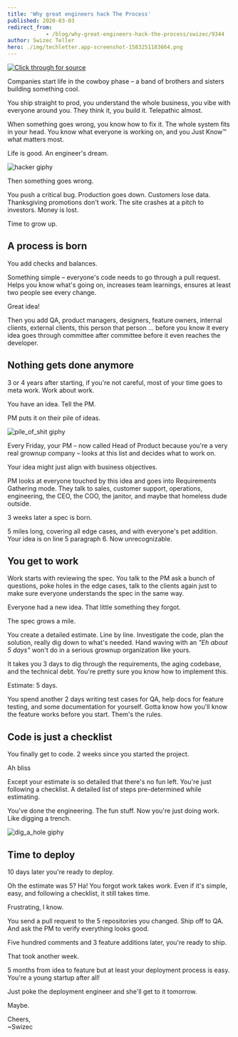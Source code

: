 ```yaml
---
title: 'Why great engineers hack The Process'
published: 2020-03-03
redirect_from: 
            - /blog/why-great-engineers-hack-the-process/swizec/9344
author: Swizec Teller
hero: ./img/techletter.app-screenshot-1583251183664.png
---
```

[![Click through for source](./img/techletter.app-screenshot-1583251183664.png)](https://twitter.com/Swizec/status/1230257618980986880)





Companies start life in the cowboy phase – a band of brothers and sisters building something cool.



You ship straight to prod, you understand the whole business, you vibe with everyone around you. They think it, you build it. Telepathic almost.



When something goes wrong, you know how to fix it. The whole system fits in your head. You know what everyone is working on, and you Just Know™ what matters most.



Life is good. An engineer's dream.



![hacker giphy](./img/media-YQitE4YNQNahy-giphy-downsized-medium.gif)



Then something goes wrong.



You push a critical bug. Production goes down. Customers lose data. Thanksgiving promotions don't work. The site crashes at a pitch to investors. Money is lost.



Time to grow up.



## A process is born



You add checks and balances.



Something simple – everyone's code needs to go through a pull request. Helps you know what's going on, increases team learnings, ensures at least two people see every change.



Great idea!



Then you add QA, product managers, designers, feature owners, internal clients, external clients, this person that person ... before you know it every idea goes through committee after committee before it even reaches the developer.



## Nothing gets done anymore



3 or 4 years after starting, if you're not careful, most of your time goes to meta work. Work about work.



You have an idea. Tell the PM.



PM puts it on their pile of ideas.



![pile_of_shit giphy](./img/media-5XrhgZ7mFBrMc-giphy.gif)



Every Friday, your PM – now called Head of Product because you're a very real grownup company – looks at this list and decides what to work on.



Your idea might just align with business objectives.



PM looks at everyone touched by this idea and goes into Requirements Gathering mode. They talk to sales, customer support, operations, engineering, the CEO, the COO, the janitor, and maybe that homeless dude outside.



3 weeks later a spec is born.



5 miles long, covering all edge cases, and with everyone's pet addition. Your idea is on line 5 paragraph 6. Now unrecognizable.



## You get to work



Work starts with reviewing the spec. You talk to the PM ask a bunch of questions, poke holes in the edge cases, talk to the clients again just to make sure everyone understands the spec in the same way.



Everyone had a new idea. That little something they forgot.



The spec grows a mile.



You create a detailed estimate. Line by line. Investigate the code, plan the solution, really dig down to what's needed. Hand waving with an _"Eh about 5 days"_ won't do in a serious grownup organization like yours.



It takes you 3 days to dig through the requirements, the aging codebase, and the technical debt. You're pretty sure you know how to implement this.



Estimate: 5 days.



You spend another 2 days writing test cases for QA, help docs for feature testing, and some documentation for yourself. Gotta know how you'll know the feature works before you start. Them's the rules.



## Code is just a checklist



You finally get to code. 2 weeks since you started the project.



Ah bliss



Except your estimate is so detailed that there's no fun left. You're just following a checklist. A detailed list of steps pre-determined while estimating.



You've done the engineering. The fun stuff. Now you're just doing work. Like digging a trench.



![dig_a_hole giphy](./img/media-3oEjHCFnOk8cNjdSz6-giphy.gif)



## Time to deploy



10 days later you're ready to deploy.



Oh the estimate was 5? Ha! You forgot work takes _work_. Even if it's simple, easy, and following a checklist, it still takes time.



Frustrating, I know.



You send a pull request to the 5 repositories you changed. Ship off to QA. And ask the PM to verify everything looks good.



Five hundred comments and 3 feature additions later, you're ready to ship.



That took another week.



5 months from idea to feature but at least your deployment process is easy. You're a young startup after all!



Just poke the deployment engineer and she'll get to it tomorrow.



Maybe.



Cheers,  
~Swizec